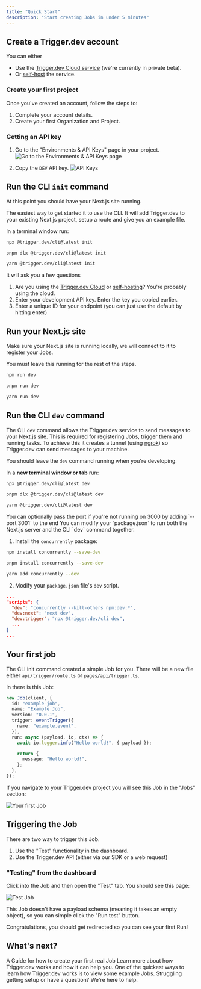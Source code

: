 ```yaml
---
title: "Quick Start"
description: "Start creating Jobs in under 5 minutes"
---
```


## Create a Trigger.dev account

You can either

- Use the [Trigger.dev Cloud service](https://trigger.dev) (we're currently in private beta).
- Or [self-host](/documentation/guides/self-hosting) the service.

### Create your first project

Once you've created an account, follow the steps to:

1. Complete your account details.
2. Create your first Organization and Project.

### Getting an API key

1. Go to the "Environments & API Keys" page in your project.
   ![Go to the Environments & API Keys page ](/images/environments-link.png)

2. Copy the `DEV` API key.
   ![API Keys](/images/api-keys.png)

## Run the CLI `init` command

At this point you should have your Next.js site running.

The easiest way to get started it to use the CLI. It will add Trigger.dev to your existing Next.js project, setup a route and give you an example file.

In a terminal window run:

<CodeGroup>

```bash npm
npx @trigger.dev/cli@latest init
```

```bash pnpm
pnpm dlx @trigger.dev/cli@latest init
```

```bash yarn
yarn @trigger.dev/cli@latest init
```

</CodeGroup>

It will ask you a few questions

1. Are you using the [Trigger.dev Cloud](https://trigger.dev) or [self-hosting](/documentation/guides/self-hosting)? You're probably using the cloud.
2. Enter your development API key. Enter the key you copied earlier.
3. Enter a unique ID for your endpoint (you can just use the default by hitting enter)

## Run your Next.js site

Make sure your Next.js site is running locally, we will connect to it to register your Jobs.

<Warning>You must leave this running for the rest of the steps.</Warning>

<CodeGroup>

```bash npm
npm run dev
```

```bash pnpm
pnpm run dev
```

```bash yarn
yarn run dev
```

</CodeGroup>

## Run the CLI `dev` command

The CLI `dev` command allows the Trigger.dev service to send messages to your Next.js site. This is required for registering Jobs, trigger them and running tasks. To achieve this it creates a tunnel (using [ngrok](https://ngrok.com/)) so Trigger.dev can send messages to your machine.

You should leave the `dev` command running when you're developing.

In a **new terminal window or tab** run:

<CodeGroup>

```bash npm
npx @trigger.dev/cli@latest dev
```

```bash pnpm
pnpm dlx @trigger.dev/cli@latest dev
```

```bash yarn
yarn @trigger.dev/cli@latest dev
```

</CodeGroup>

<Note>
  You can optionally pass the port if you're not running on 3000 by adding
  `--port 3001` to the end
</Note>

<Accordion title="Advanced: Run your Next.js server together with the CLI">
You can modify your `package.json` to run both the Next.js server and the CLI `dev` command together.

1. Install the `concurrently` package:

  <CodeGroup>

```bash npm
npm install concurrently --save-dev
```

```bash pnpm
pnpm install concurrently --save-dev
```

```bash yarn
yarn add concurrently --dev
```

</CodeGroup>

2. Modify your `package.json` file's `dev` script.

```json package.json
...
"scripts": {
  "dev": "concurrently --kill-others npm:dev:*",
  "dev:next": "next dev",
  "dev:trigger": "npx @trigger.dev/cli dev",
  ...
}
...
```

</Accordion>

## Your first job

The CLI init command created a simple Job for you. There will be a new file either `api/trigger/route.ts` or `pages/api/trigger.ts`.

In there is this Job:

```typescript
new Job(client, {
  id: "example-job",
  name: "Example Job",
  version: "0.0.1",
  trigger: eventTrigger({
    name: "example.event",
  }),
  run: async (payload, io, ctx) => {
    await io.logger.info("Hello world!", { payload });

    return {
      message: "Hello world!",
    };
  },
});
```

If you navigate to your Trigger.dev project you will see this Job in the "Jobs" section:

![Your first Job](/images/first-job.png)

## Triggering the Job

There are two way to trigger this Job.

1. Use the "Test" functionality in the dashboard.
2. Use the Trigger.dev API (either via our SDK or a web request)

### "Testing" from the dashboard

Click into the Job and then open the "Test" tab. You should see this page:

![Test Job](/images/test-job.png)

This Job doesn't have a payload schema (meaning it takes an empty object), so you can simple click the "Run test" button.

Congratulations, you should get redirected so you can see your first Run!

## What's next?

<CardGroup cols={2}>
  <Card
    title="Write your first Job"
    icon="hexagon-plus"
    href="/documentation/guides/create-a-job"
  >
    A Guide for how to create your first real Job
  </Card>
  <Card
    title="What is Trigger.dev"
    icon="wand-magic-sparkles"
    href="/documentation/concepts/what-is-triggerdotdev"
  >
    Learn more about how Trigger.dev works and how it can help you.
  </Card>
  <Card title="Examples" icon="slot-machine" href="/examples">
    One of the quickest ways to learn how Trigger.dev works is to view some
    example Jobs.
  </Card>
  <Card title="Get help" icon="hire-a-helper" href="/documentation/get-help">
    Struggling getting setup or have a question? We're here to help.
  </Card>
</CardGroup>
